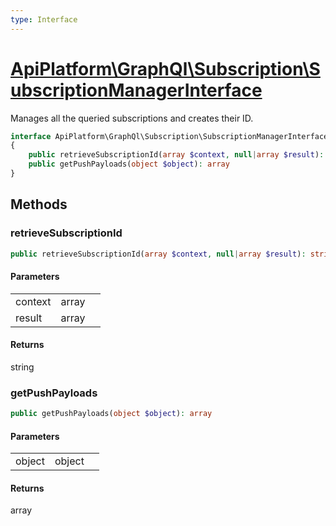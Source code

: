 ```yaml
---
type: Interface
---
```


# [ApiPlatform\GraphQl\Subscription\SubscriptionManagerInterface](/docs/v3.2/reference/GraphQl/Subscription/SubscriptionManagerInterface)

Manages all the queried subscriptions and creates their ID.


```php
interface ApiPlatform\GraphQl\Subscription\SubscriptionManagerInterface
{
    public retrieveSubscriptionId(array $context, null|array $result): string
    public getPushPayloads(object $object): array
}
```
## Methods

### retrieveSubscriptionId



```php
public retrieveSubscriptionId(array $context, null|array $result): string
```

#### Parameters

<table><tbody>
<tr><td>context</td><td>array</td><td></td></tr><tr><td>result</td><td>array</td><td></td></tr>
</tbody>
</table>

#### Returns

string

### getPushPayloads



```php
public getPushPayloads(object $object): array
```

#### Parameters

<table><tbody>
<tr><td>object</td><td>object</td><td></td></tr>
</tbody>
</table>

#### Returns

array

